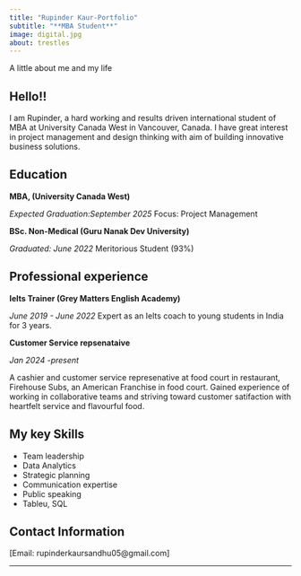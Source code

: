 ```yaml
---
title: "Rupinder Kaur-Portfolio"
subtitle: "**MBA Student**"
image: digital.jpg
about: trestles
---
```

A little about me and my life 

## Hello!!

I am Rupinder, a hard working and results driven international student of MBA at University Canada West in Vancouver, Canada. I have great interest in project management and design thinking with aim of building innovative business solutions.
 
## Education

**MBA, (University Canada West)**

_Expected Graduation:September 2025_
Focus: Project Management

**BSc. Non-Medical (Guru Nanak Dev University)**

_Graduated: June 2022_
Meritorious Student (93%) 

## Professional experience

**Ielts Trainer (Grey Matters English Academy)**

_June 2019 - June 2022_
Expert as an Ielts coach to young students in India for 3 years.

**Customer Service repsenataive**

_Jan 2024 -present_

A cashier and customer service represenative at food court in restaurant, Firehouse Subs, an American Franchise in food court. Gained experience of working in collaborative teams and striving toward customer satifaction with heartfelt service and flavourful food.


## My key Skills
 
- Team leadership
- Data Analytics
- Strategic planning
- Communication expertise
- Public speaking
- Tableu, SQL

## Contact Information

[Email:
rupinderkaursandhu05@gmail.com]

---






